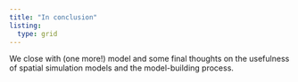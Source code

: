 ```yaml
---
title: "In conclusion"
listing:
  type: grid 
---
```

We close with (one more!) model and some final thoughts on the usefulness of spatial simulation models and the model-building process.
